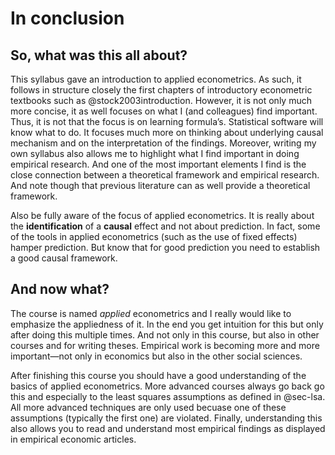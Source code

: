 # In conclusion

## So, what was this all about?

This syllabus gave an introduction to applied econometrics. As such, it follows in structure closely the first chapters of introductory econometric textbooks such as @stock2003introduction. However, it is not only much more concise, it as well focuses on what I (and colleagues) find important. Thus, it is not that the focus is on learning formula's. Statistical software will know what to do. It focuses much more on thinking about underlying causal mechanism and on the interpretation of the findings. Moreover, writing my own syllabus also allows me to highlight what I find important in doing empirical research. And one of the most important elements I find is the close connection between a theoretical framework and empirical research. And note though that previous literature can as well provide a theoretical framework. 

Also be fully aware of the focus of applied econometrics. It is really about the **identification** of a **causal** effect and not about prediction. In fact, some of the tools in applied econometrics (such as the use of fixed effects) hamper prediction. But know that for good prediction you need to establish a good causal framework.

## And now what?

The course is named *applied* econometrics and I really would like to emphasize the appliedness of it. In the end you get intuition for this but only after doing this multiple times. And not only in this course, but also in other courses and for writing theses. Empirical work is becoming more and more important---not only in economics but also in the other social sciences. 

After finishing this course you should have a good understanding of the basics of applied econometrics. More advanced courses always go back go this and especially to the least squares assumptions as defined in @sec-lsa. All more advanced techniques are only used becuase one of these assumptions (typically the first one) are violated. Finally, understanding this also allows you to read and understand most empirical findings as displayed in empirical economic articles. 